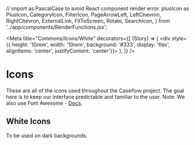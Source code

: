 // import as PascalCase to avoid React component render error. 
    plusIcon as PlusIcon,
    CategoryIcon,
    FilterIcon,
    PageArrowLeft,
    LeftChevron,
    RightChevron,
    ExternalLink,
    FitToScreen,
    Rotate,
    SearchIcon,
} from '../app/components/RenderFunctions.jsx';

<Meta 
    title="Commons/Icons/White" 
    decorators={[
    (Story) => (
      <div style={{ height: '10rem', width: '10rem', background: '#333', display: 'flex', alignItems: 'center', justifyContent: 'center'}}>
        <Story />
      </div>
    ),
  ]}
/>

# Icons

These are all of the icons used throughout the Caseflow project. The goal here is to keep our interface predictable and familiar to the user. Note: We also use Font Awesome - <a href="https://fontawesome.com/v5.15/how-to-use/on-the-web/referencing-icons/basic-use" target="_blank">Docs</a>.

## White Icons

To be used on dark backgrounds.

<Canvas>
    <Story name="Plus Icon">
        <PlusIcon />
    </Story>
    <Story name="Page Arrow Left">
        <PageArrowLeft />
    </Story>
    <Story name="Left Chevron">
        <LeftChevron />
    </Story>
    <Story name="Right Chevron">
        <RightChevron />
    </Story>
    <Story name="External Link">
        <ExternalLink />
    </Story>
    <Story name="Fit to Screen">
        <FitToScreen />
    </Story>
    <Story name="Rotate">
        <Rotate />
    </Story>
    <Story name="Search Icon">
        <SearchIcon />
    </Story>
    <Story name="Filter Icon">
        <FilterIcon />
    </Story>
    <Story name="Category Icon">
        <CategoryIcon />
    </Story>
</Canvas>